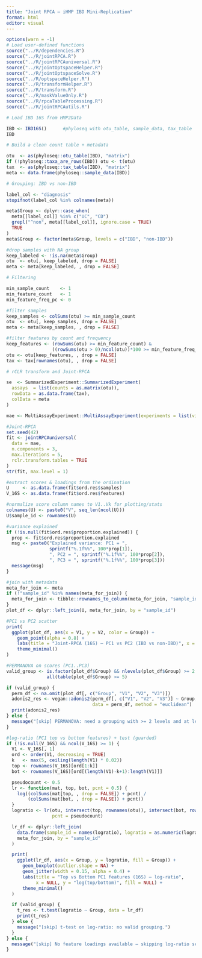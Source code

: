 ```yaml
---
title: "Joint RPCA — iHMP IBD Mini-Replication"
format: html
editor: visual
---
```


```r
options(warn = -1)
# Load user-defined functions
source("../R/dependencies.R")
source("../R/jointRPCA.R")
source("../R/jointRPCAuniversal.R")
source("../R/jointOptspaceHelper.R")
source("../R/jointOptspaceSolve.R")
source("../R/optspaceHelper.R")
source("../R/transformHelper.R")
source("../R/transform.R")
source("../R/maskValueOnly.R")
source("../R/rpcaTableProcessing.R")
source("../R/jointRPCAutils.R")

# Load IBD 16S from HMP2Data

IBD <- IBD16S()      #phyloseq with otu_table, sample_data, tax_table
IBD

# Build a clean count table + metadata

otu  <- as(phyloseq::otu_table(IBD), "matrix")
if (!phyloseq::taxa_are_rows(IBD)) otu <- t(otu)
tax  <- as(phyloseq::tax_table(IBD), "matrix")
meta <- data.frame(phyloseq::sample_data(IBD))

# Grouping: IBD vs non-IBD

label_col <- "diagnosis"
stopifnot(label_col %in% colnames(meta))

meta$Group <- dplyr::case_when(
  meta[[label_col]] %in% c("UC", "CD")                                  ~ "IBD",
  grepl("^non", meta[[label_col]], ignore.case = TRUE)                   ~ "non-IBD",
  TRUE                                                                   ~ NA_character_
)
meta$Group <- factor(meta$Group, levels = c("IBD", "non-IBD"))

#drop samples with NA group
keep_labeled <- !is.na(meta$Group)
otu  <- otu[, keep_labeled, drop = FALSE]
meta <- meta[keep_labeled, , drop = FALSE]

# Filtering 

min_sample_count    <- 1
min_feature_count   <- 1
min_feature_freq_pc <- 0 

#filter samples
keep_samples <- colSums(otu) >= min_sample_count
otu  <- otu[, keep_samples, drop = FALSE]
meta <- meta[keep_samples, , drop = FALSE]

#filter features by count and frequency
keep_features <- (rowSums(otu) >= min_feature_count) &
                 ((rowSums(otu > 0)/ncol(otu))*100 >= min_feature_freq_pc)
otu <- otu[keep_features, , drop = FALSE]
tax <- tax[rownames(otu), , drop = FALSE]

# rCLR transform and Joint-RPCA

se  <- SummarizedExperiment::SummarizedExperiment(
  assays  = list(counts = as.matrix(otu)),
  rowData = as.data.frame(tax),
  colData = meta
)

mae <- MultiAssayExperiment::MultiAssayExperiment(experiments = list(view_16S = se))

#Joint-RPCA
set.seed(42)
fit <- jointRPCAuniversal(
  data = mae,
  n.components = 3,
  max.iterations = 5,        
  rclr.transform.tables = TRUE  
)
str(fit, max.level = 1)

#extract scores & loadings from the ordination
U     <- as.data.frame(fit$ord.res$samples)
V_16S <- as.data.frame(fit$ord.res$features)

#normalize score column names to V1..Vk for plotting/stats
colnames(U) <- paste0("V", seq_len(ncol(U)))
U$sample_id <- rownames(U)

#variance explained
if (!is.null(fit$ord.res$proportion.explained)) {
  prop <- fit$ord.res$proportion.explained
  msg <- paste0("Explained variance: PC1 = ",
                sprintf("%.1f%%", 100*prop[1]),
                ", PC2 = ", sprintf("%.1f%%", 100*prop[2]),
                ", PC3 = ", sprintf("%.1f%%", 100*prop[3]))
  message(msg)
}

#join with metadata
meta_for_join <- meta
if (!"sample_id" %in% names(meta_for_join)) {
  meta_for_join <- tibble::rownames_to_column(meta_for_join, "sample_id")
}
plot_df <- dplyr::left_join(U, meta_for_join, by = "sample_id")

#PC1 vs PC2 scatter
print(
  ggplot(plot_df, aes(x = V1, y = V2, color = Group)) +
    geom_point(alpha = 0.8) +
    labs(title = "Joint-RPCA (16S) — PC1 vs PC2 (IBD vs non-IBD)", x = "PC1 (V1)", y = "PC2 (V2)", color = NULL) +
    theme_minimal()
)

#PERMANOVA on scores (PC1..PC3)
valid_group <- is.factor(plot_df$Group) && nlevels(plot_df$Group) >= 2 &&
               all(table(plot_df$Group) >= 5)

if (valid_group) {
  perm_df <- na.omit(plot_df[, c("Group", "V1", "V2", "V3")])
  adonis2_res <- vegan::adonis2(perm_df[, c("V1", "V2", "V3")] ~ Group,
                                data = perm_df, method = "euclidean")
  print(adonis2_res)
} else {
  message("[skip] PERMANOVA: need a grouping with >= 2 levels and at least 5 samples per level.")
}

#log-ratio (PC1 top vs bottom features) + test (guarded)
if (!is.null(V_16S) && ncol(V_16S) >= 1) {
  V1 <- V_16S[, 1]
  ord <- order(V1, decreasing = TRUE)
  k   <- max(5, ceiling(length(V1) * 0.02)) 
  top <- rownames(V_16S)[ord[1:k]]
  bot <- rownames(V_16S)[ord[(length(V1)-k+1):length(V1)]]

  pseudocount <- 0.5
  lr <- function(mat, top, bot, pcnt = 0.5) {
    log((colSums(mat[top, , drop = FALSE]) + pcnt) /
        (colSums(mat[bot, , drop = FALSE]) + pcnt))
  }
  logratio <- lr(otu, intersect(top, rownames(otu)), intersect(bot, rownames(otu)),
                 pcnt = pseudocount)

  lr_df <- dplyr::left_join(
    data.frame(sample_id = names(logratio), logratio = as.numeric(logratio)),
    meta_for_join, by = "sample_id"
  )

  print(
    ggplot(lr_df, aes(x = Group, y = logratio, fill = Group)) +
      geom_boxplot(outlier.shape = NA) +
      geom_jitter(width = 0.15, alpha = 0.4) +
      labs(title = "Top vs Bottom PC1 features (16S) — log-ratio",
           x = NULL, y = "log(top/bottom)", fill = NULL) +
      theme_minimal()
  )

  if (valid_group) {
    t_res <- t.test(logratio ~ Group, data = lr_df)
    print(t_res)
  } else {
    message("[skip] t-test on log-ratio: no valid grouping.")
  }
} else {
  message("[skip] No feature loadings available — skipping log-ratio section.")
}



```
